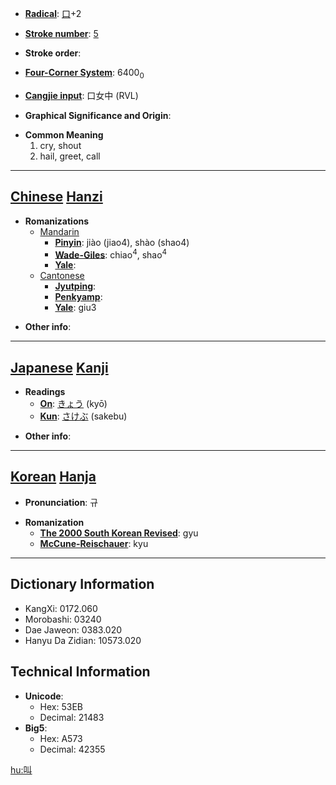* '''[[Wiktionary:Chinese radical index| Radical]]''': [[Wiktionary:Chinese radical index 口|口]]+2

* '''[[Wiktionary:Chinese total strokes index|Stroke number]]''': [[Wiktionary:Chinese total strokes index 5|5]]

* '''Stroke order''': 

* '''[[Wiktionary:Chinese four corner index|Four-Corner System]]''': 6400<sub>0</sub>

* '''[[Wiktionary:Chinese Cangjie index|Cangjie input]]''': 口女中 (RVL)

* '''Graphical Significance and Origin''': 

* '''Common Meaning'''
*#cry, shout
*# hail, greet, call


----

== [[Chinese]] [[Hanzi]] ==

* '''Romanizations'''
** [[Mandarin]]
*** '''[[Pinyin]]''': jiào (jiao4), shào (shao4)
*** '''[[Wade-Giles]]''': chiao<sup>4</sup>, shao<sup>4</sup>
*** '''[[Yale]]''': 
**[[Cantonese]]
***'''[[Jyutping]]''':
***'''[[Penkyamp]]''': 
***'''[[Yale]]''': giu3

* '''Other info''': 

----

== [[Japanese]] [[Kanji]] ==

* '''Readings'''
** '''[[On]]''': [[きょう]] (kyō)
** '''[[Kun]]''': [[さけぶ]] (sakebu)

* '''Other info''':  

----

== [[Korean]] [[Hanja]] ==

* '''Pronunciation''': 규

* '''Romanization'''
** '''[[The 2000 South Korean Revised Romanization|The 2000 South Korean Revised]]''': gyu
** '''[[McCune-Reischauer]]''': kyu

----

== Dictionary Information ==

* KangXi: 0172.060
* Morobashi: 03240
* Dae Jaweon: 0383.020
* Hanyu Da Zidian: 10573.020

== Technical Information ==

* '''Unicode''':
** Hex: 53EB
** Decimal: 21483
* '''Big5''':
** Hex: A573
** Decimal: 42355

[[hu:叫]]
